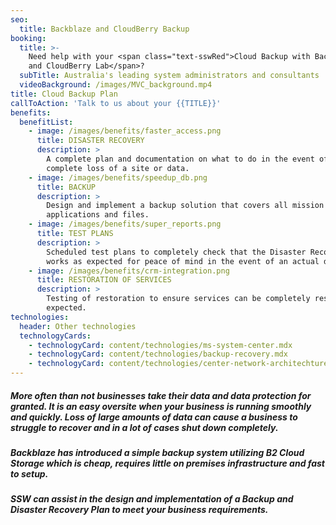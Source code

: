 ```yaml
---
seo:
  title: Backblaze and CloudBerry Backup
booking:
  title: >-
    Need help with your <span class="text-sswRed">Cloud Backup with Backblaze
    and CloudBerry Lab</span>?
  subTitle: Australia's leading system administrators and consultants
  videoBackground: /images/MVC_background.mp4
title: Cloud Backup Plan
callToAction: 'Talk to us about your {{TITLE}}'
benefits:
  benefitList:
    - image: /images/benefits/faster_access.png
      title: DISASTER RECOVERY
      description: >
        A complete plan and documentation on what to do in the event of a
        complete loss of a site or data.
    - image: /images/benefits/speedup_db.png
      title: BACKUP
      description: >
        Design and implement a backup solution that covers all mission critical
        applications and files.
    - image: /images/benefits/super_reports.png
      title: TEST PLANS
      description: >
        Scheduled test plans to completely check that the Disaster Recovery plan
        works as expected for peace of mind in the event of an actual disaster.
    - image: /images/benefits/crm-integration.png
      title: RESTORATION OF SERVICES
      description: >
        Testing of restoration to ensure services can be completely restored as
        expected.
technologies:
  header: Other technologies
  technologyCards:
    - technologyCard: content/technologies/ms-system-center.mdx
    - technologyCard: content/technologies/backup-recovery.mdx
    - technologyCard: content/technologies/center-network-architechture.mdx
---
```


##### More often than not businesses take their data and data protection for granted. It is an easy oversite when your business is running smoothly and quickly. Loss of large amounts of data can cause a business to struggle to recover and in a lot of cases shut down completely.

##### Backblaze has introduced a simple backup system utilizing B2 Cloud Storage which is cheap, requires little on premises infrastructure and fast to setup.

##### SSW can assist in the design and implementation of a Backup and Disaster Recovery Plan to meet your business requirements.
